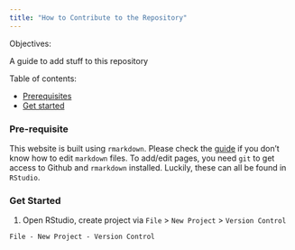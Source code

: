 ```yaml
---
title: "How to Contribute to the Repository"
---
```


Objectives:

A guide to add stuff to this repository

Table of contents:

* [Prerequisites](#pre-requisite)
* [Get started](#get-started)


### Pre-requisite

This website is built using `rmarkdown`. Please check the [guide](https://www.markdownguide.org/getting-started) if you don't know how to edit `markdown` files. To add/edit pages, you need `git` to get access to Github and `rmarkdown` installed. Luckily, these can all be found in `RStudio`. 

### Get Started

1. Open RStudio, create project via `File` > `New Project` > `Version Control`
```
File - New Project - Version Control
```

